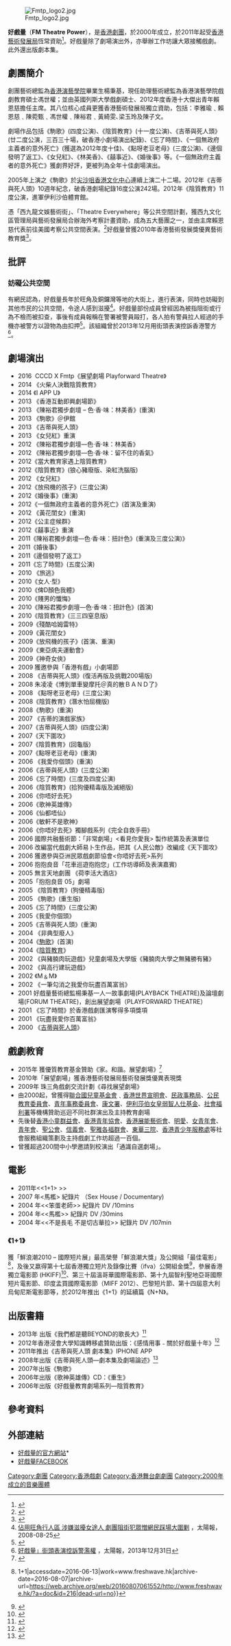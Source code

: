 {{cite check|time=2013-12-21T16:01:38+00:00}}
[[File:Fmtp_logo2.jpg|thumb]]

'''好戲量'''（'''FM Theatre Power'''），是[[香港|香港]][[剧团|劇團]]，於2000年成立，於2011年起受[[香港藝術發展局|香港藝術發展局]]恆常資助<ref>{{Cite web|url=http://www.hkadc.org.hk/?p=4518&lang=tc|title=香港藝術發展局|accessdate=2016-06-13|work=http://www.hkadc.org.hk|archive-date=2016-08-05|archive-url=https://web.archive.org/web/20160805162832/http://www.hkadc.org.hk/?p=4518&lang=tc|dead-url=no}}</ref>。好戲量除了劇場演出外，亦舉辦工作坊讓大眾接觸戲劇。此外還出版劇本集。

== 劇團簡介 ==
創團藝術總監為[[香港演藝學院|香港演藝學院]]畢業生楊秉基，現任助理藝術總監為香港演藝學院戲劇教育碩士馮世權；並由英國列斯大學戲劇碩士、2012年度香港十大傑出青年賴恩慈擔任主席。其八位核心成員更獲香港藝術發展局獨立資助，包括：李雅瑜﹑賴恩慈﹑陳菀甄﹑馮世權﹑陳裕君﹑黃綺雯､梁玉玲及陳子文。

劇場作品包括《駒歌》(四度公演)、《陰質教育》(十一度公演)、《吉蒂與死人頭》(廿二度公演，三百三十場，破香港小劇場演出紀錄)、《忘了時間》、《一個無政府主義者的意外死亡》(獲選為2012年度十佳)、《點呀老豆老母》(三度公演)、《邊個發明了返工》、《女兒紅》、《林美香》、《囍事近》、《婚後事》等。《一個無政府主義者的意外死亡》獲劇界好評，更被列為全年十佳劇場演出。

2005年上演之《駒歌》於[[尖沙咀|尖沙咀]][[香港文化中心|香港文化中心]]連續上演二十二場。2012年《吉蒂與死人頭》10週年紀念，破香港劇場紀錄16度公演242場。2012年《陰質教育》11度公演，進軍伊利沙伯體育館。

憑「西九龍文娛藝術街」、「Theatre Everywhere」等公共空間計劃，獲西九文化區管理局與藝術發展局合辦海外考察計畫資助，成為五大藝團之一，並由主席賴恩慈代表前往美國考察公共空間表演。<ref>{{Cite web|url=http://www.hkadc.org.hk/?p=13670&lang=tc|title=「本地藝團領袖人才海外考察及培訓計劃」分享會|accessdate=11/06/2016|author=Hong Kong Arts Development Council 香港藝術發展局|date=|publisher=|archive-date=2016-08-05|archive-url=https://web.archive.org/web/20160805032137/http://www.hkadc.org.hk/?p=13670&lang=tc|dead-url=no}}</ref>好戲量曾獲2010年香港藝術發展獎優異藝術教育獎<ref>{{Cite web|title=得獎名單 2010|url=http://www.hkadc.org.hk/?p=3555&lang=tc|accessdate=11/06/2016|author=Hong Kong Arts Development Council 香港藝術發展局|date=|publisher=|archive-url=https://web.archive.org/web/20150924031822/http://www.hkadc.org.hk/?p=3555&lang=tc|archive-date=2015-09-24|dead-url=no}}</ref>。

== 批評 == 
===妨礙公共空間=== 
有網民認為，好戲量長年於旺角及銅鑼灣等地的大街上，進行表演，同時也妨礙到其他市民的公共空間，令途人感到滋擾<ref>[http://the-sun.on.cc/channels/news/20080825/20080825032102_0000.html 佔用旺角行人區 涉嫌滋擾女途人 劇團阻街犯眾憎網民踩場大圍剿] {{Wayback|url=http://the-sun.on.cc/channels/news/20080825/20080825032102_0000.html|date=20080912193318}}，太陽報，2008-08-25</ref>。好戲量部份成員曾經因為被指阻街或行為不檢而被扣查，事後有成員報稱在警署被警員毆打，各人拍有警員拉人經過的手機亦被警方以證物為由扣押<ref>{{cite news|title=表演涉阻街 「好戲量」6人遭扣查 團員投訴被警毆摑及收手機|url=http://hk.apple.nextmedia.com/news/art/20131227/18568087|accessdate=2013-12-27|date=2013-12-27|archive-date=2013-12-27|archive-url=https://web.archive.org/web/20131227091525/http://hk.apple.nextmedia.com/news/art/20131227/18568087|dead-url=no}}</ref>。該組織曾於2013年12月用街頭表演控訴香港警方<ref>[http://the-sun.on.cc/cnt/news/20131231/00407_041.html 好戲量」街頭表演控訴警濫權] {{Wayback|url=http://the-sun.on.cc/cnt/news/20131231/00407_041.html|date=20140104004352}}，太陽報，2013年12月31日</ref>。

== 劇場演出 ==
* 2016  CCCD X Fmtp《展望劇場 Playforward Theatre》
* 2014 《火柴人決戰陰質教育》
* 2014 《I APP U》
* 2013 《香港互動即興劇場節》
* 2013 《陳裕君獨步劇壇 – 色‧香‧味：林美香》(重演)
* 2013 《駒歌》＠伊館
* 2013 《吉蒂與死人頭》
* 2013 《女兒紅》重演
* 2012 《陳裕君獨步劇壇—色‧香‧味：林美香》
* 2012 《陳裕君獨步劇壇—色‧香‧味：留不住的香氣》
* 2012《當大教育家遇上陰質教育》
* 2012《陰質教育》(狼心豬廢版、染紅洗腦版)
* 2012 《女兒紅》
* 2012《放飛機的孩子》(三度公演)
* 2012《婚後事》(重演)
* 2012《一個無政府主義者的意外死亡》(首演及重演)
* 2012 《黃花閨女》(重演)
* 2012《公主症候群》
* 2012《囍事近》重演
* 2011《陳裕君獨步劇壇—色‧香‧味：扭計色》(重演及三度公演)》
* 2011《婚後事》
* 2011《邊個發明了返工》
* 2011《忘了時間》(五度公演)
* 2010 《旅逃》
* 2010《女人‧型》
* 2010《俾D顏色我體》
* 2010《賤男的懺悔》
* 2010《陳裕君獨步劇壇—色‧香‧味：扭計色》(首演)
* 2010《陰質教育》(三三四窒息版)
* 2009《殘酷哈姆雷特》
* 2009《黃花閨女》
* 2009《放飛機的孩子》(首演、重演)
* 2009《東亞病夫運動會》
* 2009《神奇女俠》
* 2009 獲邀參與「香港有戲」小劇場節
* 2008 《吉蒂與死人頭》(復活再版及挑戰200場版)
* 2008 朱凌凌《博到單車變摩托＠真的散ＢＡＮＤ了》
* 2008 《點呀老豆老母》(三度公演)
* 2008《陰質教育》(潛水怕屈機版)
* 2008《駒歌》(重演)
* 2007 《吉蒂的演戲家族》
* 2007《吉蒂與死人頭》(四度公演)
* 2007《天下圍攻》
* 2007《陰質教育》(回龜版)
* 2007《點呀老豆老母》(重演)
* 2006 《我愛你個頭》(重演)
* 2006《吉蒂與死人頭》(三度公演)
* 2006《忘了時間》(三度及四度公演)
* 2006《陰質教育》(拾狗優精毒版及滅絕版)
* 2006《你唔好去死》
* 2006《歌神英雄傳》
* 2006《仙都唔仙》
* 2006《敏軒不是歌神》
* 2006《你唔好去死》獨腳戲系列《完全自救手冊》
* 2006 國際共融藝術節：「非常劇場」<看見你愛我> 製作統籌及表演單位
* 2006 改編當代戲劇大師易卜生作品，把其《人民公敵》改編成《天下圍攻》
* 2006 獲邀參與亞洲民眾戲劇節協會<你唔好去死>系列
* 2006 抱抱良音「花車巡遊抱抱您」(工作坊導師及表演嘉賓)
* 2005 無言天地劇團 《荷李活大酒店》
* 2005「抱抱良音 05」劇場
* 2005 《陰質教育》(狗優精毒版)
* 2005 《駒歌》(重生版)
* 2005《忘了時間》(三度公演)
* 2005《我愛你個頭》
* 2005《吉蒂與死人頭》(重演)
* 2004 《非典型廢人》
* 2004《[[駒歌|駒歌]]》(首演)
* 2004《[[陰質教育|陰質教育]]》
* 2002 《與豬腩肉玩遊戲》兒童劇場及大學版《豬腩肉大學之無豬勝有豬》
* 2002 《與高行建玩遊戲》
* 2002 《M﹠M》
* 2002 《一筆勾消之我愛你玩盡百萬富翁》
* 2001 好戲量藝術總監楊秉基一人一故事劇場(PLAYBACK THEATRE)及論壇劇場(FORUM THEATRE)，創出展望劇場（PLAYFORWARD THEATRE）
* 2001 《忘了時間》於香港戲劇匯演奪得多項獎項
* 2001 《玩盡我愛你百萬富翁》
* 2000 《[[吉蒂與死人頭|吉蒂與死人頭]]》

== 戲劇教育 ==

* 2015年 獲優質教育基金贊助《家。和諧。展望劇場》<ref>{{Cite web|url=http://www.cccd.hk/?a=group&id=event_archive&doc_id=1080|title=社區文化發展中心|accessdate=2016-06-11|work=www.cccd.hk|archive-date=2016-08-08|archive-url=https://web.archive.org/web/20160808072805/http://www.cccd.hk/?a=group&id=event_archive&doc_id=1080|dead-url=no}}</ref>
* 2010年「展望劇場」獲香港藝術發展局藝術發展獎優異表現獎
* 2009年 珠三角戲劇交流計劃《尋找展望劇場》
* 由2000起，曾獲得[[聯合國兒童基金會|聯合國兒童基金會]]﹑[[香港世界宣明會|香港世界宣明會]]、[[民政事務局|民政事務局]]、[[公民教育委員會|公民教育委員會]]、[[青年事務委員會|青年事務委員會]]、[[康文署|康文署]]、[[伊利莎伯女皇弱智人仕基金|伊利莎伯女皇弱智人仕基金]]、[[社會福利署|社會福利署]]等機構贊助巡迴不同社群演出及主持教育劇場
* 先後替[[香港小童群益會|香港小童群益會]]、[[香港青年協會|香港青年協會]]、[[香港展能藝術會|香港展能藝術會]]、[[明愛|明愛]]、[[女青年會|女青年會]]、[[青年會|青年會]]、[[聖公會|聖公會]]、[[信義會|信義會]]、[[聖雅各福群會|聖雅各福群會]]、[[東華三院|東華三院]]、[[香港青少年服務處|香港青少年服務處]]等社會服務組織策劃及主持戲劇工作坊超過一百個。
* 曾獲超過200間中小學邀請到校演出「通識自選劇場」。

== 電影 ==

* 2011年<<1+1> >>
* 2007 年<馬檻> 紀錄片 （Sex House / Documentary) 
* 2004 年<<笨蛋老師>> 紀錄片 DV /10mins 
* 2004 年<<馬檻>> 紀錄片 DV /30mins
* 2004 年<<不是長毛 不是切古華拉>> 紀錄片 DV /107min

=== 《1+1》 ===
獲「鮮浪潮2010 – 國際短片展」最高榮譽「鮮浪潮大獎」及公開組「最佳電影」<ref>{{Cite web|url=http://www.freshwave.hk/?a=doc&id=216|title=鮮浪潮 {{!}} 1+1|accessdate=2016-06-13|work=www.freshwave.hk|archive-date=2016-08-07|archive-url=https://web.archive.org/web/20160807061552/http://www.freshwave.hk/?a=doc&id=216|dead-url=no}}</ref>，及後又嬴得第十七屆香港獨立短片及錄像比賽（ifva）公開組金獎<ref>{{Cite web|url=http://www.hkac.org.hk/tc/press_releases_detail.php?id=59|title=第十八屆ifva獨立短片及影像媒體節 大膽創新 擁抱實驗精神|accessdate=2016-06-13|author=Hong Kong Arts Centre|date=|publisher=|archive-url=https://web.archive.org/web/20160810121810/http://www.hkac.org.hk/tc/press_releases_detail.php?id=59|archive-date=2016-08-10|dead-url=yes}}</ref>，參展香港獨立電影節 (HKIFF)<ref>{{Cite web|url=http://www.hkindieff.hk/2010/local06.html|title=本地獨立力量Indie Local - 1+1|accessdate=2016-06-13|work=www.hkindieff.hk|archive-url=https://web.archive.org/web/20171225143611/http://www.hkindieff.hk/2010/local06.html|archive-date=2017-12-25|dead-url=yes}}</ref>、第三十屆溫哥華國際電影節、第十九屆智利聖地亞哥國際短片電影節、印度孟買國際電影節（MIFF 2012）、巴黎短片節、第十四屆意大利烏甸尼斯電影節等，於2012年推出《1+1》的延續篇《N+N》。

== 出版書籍 ==

* 2013年 出版《我們都是聽BEYOND的歌長大》<ref>{{Cite web|url=http://www.cp1897.com.hk/product_info.php?BookId=9789889930127|title=我們都是聽BEYOND的歌長大|accessdate=2016-06-13|last=商務印書館|work=www.cp1897.com.hk|archive-date=2016-06-17|archive-url=https://web.archive.org/web/20160617023408/http://www.cp1897.com.hk/product_info.php?BookId=9789889930127|dead-url=no}}</ref>
* 2012年香港浸會大學知識轉移處贊助出版：《感情用事﹣關於好戲量十年》<ref>{{Cite web|url=http://www.cp1897.com.hk/product_info.php?BookId=9789888164899|title=感情用事－－關於好戲量十年|accessdate=2016-06-13|last=商務印書館|work=www.cp1897.com.hk|archive-date=2016-06-17|archive-url=https://web.archive.org/web/20160617031331/http://www.cp1897.com.hk/product_info.php?BookId=9789888164899|dead-url=no}}</ref>
* 2011年推出《吉蒂與死人頭 劇本集》IPHONE APP 
* 2008年出版《吉蒂與死人頭—劇本集及劇場論述》<ref>{{Cite web|url=http://www.cp1897.com.hk/product_info.php?BookId=9789889930110|title=好戲量劇本集(1)－－吉蒂與死人頭．劇本集．劇場論述|accessdate=2016-06-13|last=商務印書館|work=www.cp1897.com.hk|archive-date=2016-06-17|archive-url=https://web.archive.org/web/20160617014637/http://www.cp1897.com.hk/product_info.php?BookId=9789889930110|dead-url=no}}</ref>
* 2007年出版《駒歌》
* 2006年出版《歌神英雄傳》CD：《重生》
* 2006年出版《好戲量教育劇場系列—陰質教育》

== 參考資料 ==
{{reflist}}

== 外部連結 ==
*[http://fmtp.net 好戲量的官方網站]* {{Wayback|url=http://fmtp.net/ |date=20160414113215 }}
*[http://www.facebook.com/fmtheatrepower 好戲量FACEBOOK] {{Wayback|url=http://www.facebook.com/fmtheatrepower |date=20190814162454 }}

[[Category:劇團|Category:劇團]]
[[Category:香港戲劇|Category:香港戲劇]]
[[Category:香港舞台劇劇團|Category:香港舞台劇劇團]]
[[Category:2000年成立的音樂團體|Category:2000年成立的音樂團體]]